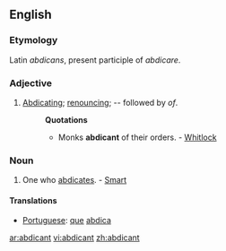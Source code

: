 ==English==

===Etymology===
Latin ''abdicans'', present participle of ''abdicare''.

===Adjective===
{{en-adj}}

# [[Abdicating]]; [[renouncing]]; -- followed by ''of''.
#:'''Quotations'''
#:*Monks '''abdicant''' of their orders. - [[Whitlock]]

===Noun===
{{en-noun}}

# One who [[abdicates]]. - [[Smart]]

====Translations====
* [[Portuguese]]: [[que]] [[abdica]]

[[ar:abdicant]]
[[vi:abdicant]]
[[zh:abdicant]]